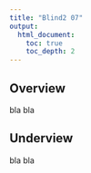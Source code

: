 ```yaml
---
title: "Blind2 07"
output:
  html_document:
    toc: true
    toc_depth: 2
---
```



Overview
----------

bla bla


Underview
----------

bla bla

